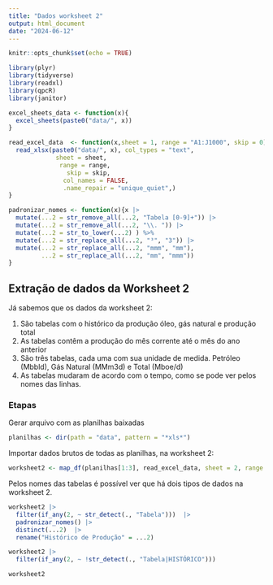 ```yaml
---
title: "Dados worksheet 2"
output: html_document
date: "2024-06-12"
---
```


```r
knitr::opts_chunk$set(echo = TRUE)
```

```r
library(plyr)
library(tidyverse)
library(readxl)
library(qpcR)
library(janitor)

```


```r
excel_sheets_data <- function(x){
  excel_sheets(paste0("data/", x))
}

read_excel_data  <- function(x,sheet = 1, range = "A1:J1000", skip = 0){
  read_xlsx(paste0("data/", x), col_types = "text",
             sheet = sheet,
              range = range,
                skip = skip,
               col_names = FALSE,
               .name_repair = "unique_quiet",)
}

padronizar_nomes <- function(x){x |> 
  mutate(...2 = str_remove_all(...2, "Tabela [0-9]+")) |>
  mutate(...2 = str_remove_all(...2, "\\. ")) |>  
  mutate(...2 = str_to_lower(...2) ) %>% 
  mutate(...2 = str_replace_all(...2, "³", "3")) |>
  mutate(...2 = str_replace_all(...2, "mmm", "mm"),
         ...2 = str_replace_all(...2, "mm", "mmm")) 
}

```

## Extração de dados da Worksheet 2

Já sabemos que os dados da worksheet 2:

1) São tabelas com o histórico da produção óleo, gás natural e produção total
2) As tabelas contêm a produção do mês corrente até o mês do ano anterior
3) São três tabelas, cada uma com sua unidade de medida. Petróleo (Mbbld), Gás Natural (MMm3d) e Total (Mboe/d)
4) As tabelas mudaram de acordo com o tempo, como se pode ver pelos nomes das linhas.

### Etapas 

Gerar arquivo com as planilhas baixadas

```r
planilhas <- dir(path = "data", pattern = "*xls*")
```

Importar dados brutos de todas as planilhas, na worksheet 2:

```r
worksheet2 <- map_df(planilhas[1:3], read_excel_data, sheet = 2, range = "A1:J100") 
```

Pelos nomes das tabelas é possível ver que há dois tipos de dados na worksheet 2.

```r
worksheet2 |> 
  filter(if_any(2, ~ str_detect(., "Tabela")))  |> 
  padronizar_nomes() |> 
  distinct(...2)  |> 
  rename("Histórico de Produção" = ...2)
```

```r
worksheet2 |> 
  filter(if_any(2, ~ !str_detect(., "Tabela|HISTÓRICO"))) 
```

```r
worksheet2
```

